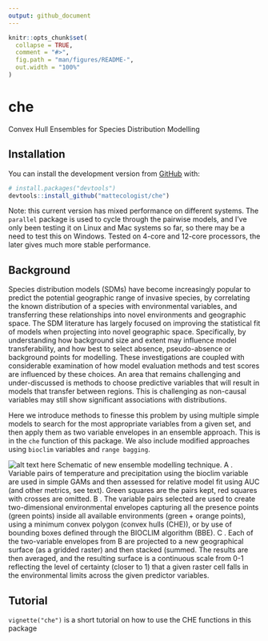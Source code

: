 ```yaml
---
output: github_document
---
```


<!-- README.md is generated from README.Rmd. Please edit that file -->

```r
knitr::opts_chunk$set(
  collapse = TRUE,
  comment = "#>",
  fig.path = "man/figures/README-",
  out.width = "100%"
)
```

# che

<!-- badges: start -->
<!-- badges: end -->

Convex Hull Ensembles for Species Distribution Modelling

## Installation

You can install the development version from [GitHub](https://github.com/) with:

``` r
# install.packages("devtools")
devtools::install_github("mattecologist/che")
```

Note: this current version has mixed performance on different systems. The `parallel` package is used to cycle through the pairwise models, and I've only been testing it on Linux and Mac systems so far, so there may be a need to test this on Windows. Tested on 4-core and 12-core processors, the later gives much more stable performance. 

## Background

Species distribution models (SDMs) have become increasingly popular to predict the potential geographic range of invasive species, by correlating the known distribution of a species with environmental variables, and transferring these relationships into novel environments and geographic space. The SDM literature has largely focused on improving the statistical fit of models when projecting into novel geographic space. Specifically, by understanding how background size and extent may influence model transferability, and how best to select absence, pseudo-absence or background points for modelling. These investigations are coupled with considerable examination of how model evaluation methods and test scores are influenced by these choices. An area that remains challenging and under-discussed is methods to choose predictive variables that will result in models that transfer between regions. This is challenging as non-causal variables may still show significant associations with distributions.

Here we introduce methods to finesse this problem by using multiple simple models to search for the most appropriate variables from a given set, and then apply them as two variable envelopes in an ensemble approach. This is in the 
`che` function of this package. We also include modified approaches using `bioclim` variables and `range bagging`.

![alt text here](man/figures/report_schematic.png)
Schematic of new ensemble modelling technique.
A
. Variable pairs of temperature and
precipitation  using  the  bioclim  variable  are  used  in  simple  GAMs  and  then  assessed  for  relative
model fit using AUC (and other metrics, see text).  Green squares are the pairs kept, red squares with
crosses are omitted.
B
. The variable pairs selected are used to create two-dimensional environmental
envelopes capturing all the presence points (green points) inside all available environments (green
+ orange points), using a minimum convex polygon (convex hulls (CHE)), or by use of bounding
boxes defined through the BIOCLIM algorithm (BBE).
C
. Each of the two-variable envelopes from
B are projected to a new geographical surface (as a gridded raster) and then stacked (summed.  The
results are then averaged, and the resulting surface is a continuous scale from 0-1 reflecting the level
of certainty (closer to 1) that a given raster cell falls in the environmental limits across the given
predictor variables.

## Tutorial

`vignette("che")` is a short tutorial on how to use the CHE functions in this package


